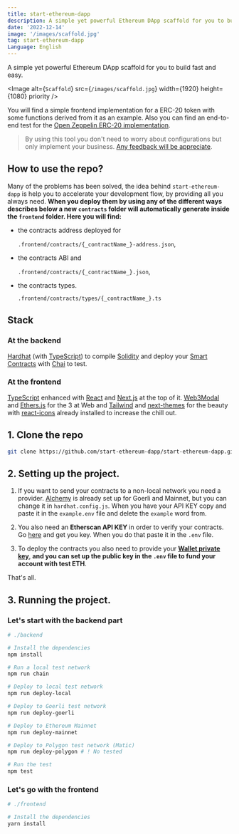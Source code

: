 ```yaml
---
title: start-ethereum-dapp
description: A simple yet powerful Ethereum DApp scaffold for you to build fast and easy.
date: '2022-12-14'
image: '/images/scaffold.jpg'
tag: start-ethereum-dapp
Language: English
---
```


A simple yet powerful Ethereum DApp scaffold for you to build fast and easy.

<Image
  alt={`Scaffold`}
  src={`/images/scaffold.jpg`}
  width={1920}
  height={1080}
  priority
/>

You will find a simple frontend implementation for a ERC-20 token with some functions derived from it as an example. Also you can find an end-to-end test for the [Open Zeppelin ERC-20 implementation](https://docs.openzeppelin.com/contracts/4.x/erc20).

> By using this tool you don't need to worry about configurations but only implement your business.
> [Any feedback will be appreciate](#).

## How to use the repo?

Many of the problems has been solved, the idea behind `start-ethereum-dapp` is help you to accelerate your development flow, by providing all you always need. **When you deploy them by using any of the different ways describes below a new `contracts` folder will automatically generate inside the `frontend` folder. Here you will find:**

- the contracts address deployed for

  `.frontend/contracts/{_contractName_}-address.json`,

- the contracts ABI and

  `.frontend/contracts/{_contractName_}.json`,

- the contracts types.

  `.frontend/contracts/types/{_contractName_}.ts`

## Stack

### At the backend

[Hardhat](#) (with [TypeScript](#)) to compile [Solidity](#) and deploy your [Smart Contracts](#) with [Chai](#) to test.

### At the frontend

[TypeScript](#) enhanced with [React](#) and [Next.js](#) at the top of it. [Web3Modal](#) and [Ethers.js](#) for the 3 at Web and [Tailwind](#) and [next-themes](#) for the beauty with [react-icons](#) already installed to increase the chill out.

## 1. Clone the repo

```bash
git clone https://github.com/start-ethereum-dapp/start-ethereum-dapp.git --recursive
```

## 2. Setting up the project.

1. If you want to send your contracts to a non-local network you need a provider. [Alchemy](https://www.alchemy.com/) is already set up for Goerli and Mainnet, but you can change it in `hardhat.config.js`. When you have your API KEY copy and paste it in the `example.env` file and delete the `example` word from.

2. You also need an **Etherscan API KEY** in order to verify your contracts. Go [here](https://etherscan.io/) and get you key. When you do that paste it in the `.env` file.

3. To deploy the contracts you also need to provide your **[Wallet private key](https://metamask.zendesk.com/hc/en-us/articles/360015289632-How-to-export-an-account-s-private-key)**, **and you can set up the public key in the `.env` file to fund your account with test ETH**.

That's all.

## 3. Running the project.

### Let's start with the backend part

```bash
# ./backend

# Install the dependencies
npm install

# Run a local test network
npm run chain

# Deploy to local test network
npm run deploy-local

# Deploy to Goerli test network
npm run deploy-goerli

# Deploy to Ethereum Mainnet
npm run deploy-mainnet

# Deploy to Polygon test network (Matic)
npm run deploy-polygon # ! No tested

# Run the test
npm test
```

### Let's go with the frontend

```bash
# ./frontend

# Install the dependencies
yarn install
```
